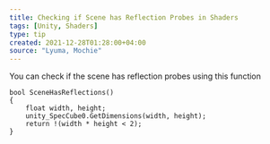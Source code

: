 ```yaml
---
title: Checking if Scene has Reflection Probes in Shaders
tags: [Unity, Shaders]
type: tip
created: 2021-12-28T01:28:00+04:00
source: "Lyuma, Mochie"
---
```


You can check if the scene has reflection probes using this function

```hlsl
bool SceneHasReflections()
{
    float width, height;
    unity_SpecCube0.GetDimensions(width, height);
    return !(width * height < 2);
}
```